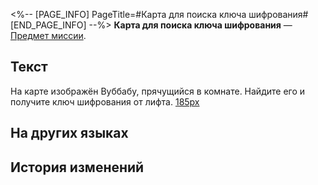 <%-- [PAGE_INFO]
PageTitle=#Карта для поиска ключа шифрования#
[END_PAGE_INFO] --%>
{{Предмет Инфобокс
|id          = 140282
|Изображение = Предмет Карта для поиска ключа шифрования.png
|Тип         = Предмет миссии
|Инвентарь   = Миссии
|Редкость    = 3
|Эффект      = 
|Описание    = Карта сокровищ, с помощью которой игроки должны найти ключ шифрования от лифта в победной зоне космической станции «Герта». На карте изображён Вуббабу, прячущийся в комнате. Найдите его и получите ключ шифрования.
}}
'''Карта для поиска ключа шифрования''' — [[Предмет миссии]].

==Текст==
<div align="center">{{Цвет|Ключевой|Карта для поиска ключа шифрования}}</div>
На карте изображён Вуббабу, прячущийся в комнате. Найдите его и получите ключ шифрования от лифта.
[[Файл:Предмет Карта для поиска ключа шифрования.png|185px]]

==На других языках==
{{На других языках
|en   = Encryption Key Treasure Map
|zhs  = 密钥藏宝图
|zht  = 金鑰藏寶圖
|ja   = 暗号キーの宝の地図
|ko   = 암호키 보물 지도
|es   = Mapa de la llave de encriptación
|fr   = Carte au trésor de la clé de chiffrement
|ru   = Карта для поиска ключа шифрования
|th   = แผนที่สมบัติของคีย์เข้ารหัส
|vi   = Bản Đồ Kho Báu Khóa Mã Hóa
|de   = Schatzkarte mit Kodierschlüssel
|id   = Peta Harta Karun Kunci Enkripsi
|pt   = Mapa do Tesouro da CriptoChave
}}

==История изменений==
{{История изменений|3.5}}